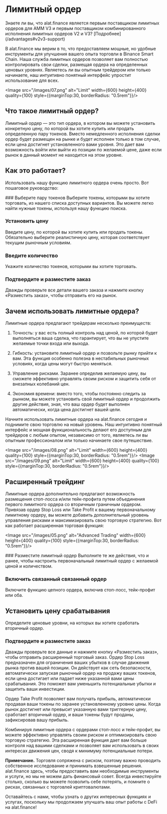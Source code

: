 
# Лимитный ордер

<Callout>
Знаете ли вы, что alat.finance является первым поставщиком лимитных ордеров для AMM V3 и первым поставщиком комбинированного исполнения лимитных ордеров V2 и V3? [Подробнее](/advantages#v2v3-support)
</Callout>

В alat.finance мы верим в то, что предоставляем мощные, но удобные инструменты для улучшения вашего опыта торговли в Binance Smart Chain. Наша служба лимитных ордеров позволяет вам полностью контролировать свои сделки, размещая ордера на определенных ценовых уровнях. Являетесь ли вы опытным трейдером или только начинаете, наш интуитивно понятный интерфейс упростит использование для всех.

<Image src="/images/07.png" alt="Limit" width={600} height={400} quality={100} style={{marginTop:30, borderRadius: "0.5rem"}}/>

## Что такое лимитный ордер?

Лимитный ордер — это тип ордера, в котором вы можете установить конкретную цену, по которой вы хотите купить или продать определенную пару токенов. Вместо немедленного исполнения сделки ордер будет размещен на рынке и будет исполнен только в том случае, если цена достигнет установленного вами уровня. Это дает вам возможность войти или выйти из позиции по желаемой цене, даже если рынок в данный момент не находится на этом уровне.

## Как это работает?

Использовать нашу функцию лимитного ордера очень просто. Вот пошаговое руководство:

<Steps>
### Выберите пару токенов
Выберите токены, которыми вы хотите торговать, из нашего списка доступных вариантов. Вы можете легко найти нужные токены, используя нашу функцию поиска.

### Установить цену
Введите цену, по которой вы хотите купить или продать токены. Обязательно выберите реалистичную цену, которая соответствует текущим рыночным условиям.

### Введите количество
Укажите количество токенов, которыми вы хотите торговать.

### Подтвердите и разместите заказ
Дважды проверьте все детали вашего заказа и нажмите кнопку «Разместить заказ», чтобы отправить его на рынок.
</Steps>
## Зачем использовать лимитные ордера?

Лимитные ордера предлагают трейдерам несколько преимуществ:

1. Точность: у вас есть полный контроль над ценой, по которой будет выполняться ваша сделка, что гарантирует, что вы не упустите желаемые точки входа или выхода.

2. Гибкость: установите лимитный ордер и позвольте рынку прийти к вам. Эта функция особенно полезна в нестабильных рыночных условиях, когда цены могут быстро меняться.

3. Управление рисками. Заранее определив желаемую цену, вы сможете эффективно управлять своим риском и защитить себя от внезапных колебаний цен.

4. Экономия времени: вместо того, чтобы постоянно следить за рынком, вы можете установить свой лимитный ордер и продолжить другие действия, зная, что ваш ордер будет выполнен автоматически, когда цена достигнет вашей цели.

Начните использовать лимитные ордера на alat.finance сегодня и поднимите свою торговлю на новый уровень. Наш интуитивно понятный интерфейс и мощная функциональность делают его доступным для трейдеров с любым опытом, независимо от того, являетесь ли вы опытным профессионалом или только начинаете свое путешествие.

<Image src="/images/08.png" alt="Limit" width={600} height={400} quality={100} style={{marginTop:30, borderRadius: "0.5rem"}}/>
<Image src="/images/09.png" alt="Limit" width={600} height={400} quality={100} style={{marginTop:30, borderRadius: "0.5rem"}}/>

## Расширенный трейдинг

Лимитные ордера дополнительно предлагают возможность размещения стоп-лосса и/или тейк-профита путем объединения первого лимитного ордера со вторичным граничным ордером. Привязав ордер Stop Loss или Take Profit к вашему первоначальному лимитному ордеру, вы можете добавить дополнительный уровень управления рисками и максимизировать свою торговую стратегию. Вот как работает расширенная торговая функция:

<Image src="/images/05.png" alt="Advanced Trading" width={600} height={400} quality={100} style={{marginTop:30, borderRadius: "0.5rem"}}/>

<Steps>
### Разместите лимитный ордер
Выполните те же действия, что и ранее, чтобы настроить первоначальный лимитный ордер с желаемой ценой и количеством.

### Включить связанный связанный ордер
Включите функцию цепного ордера, включив стоп-лосс, тейк-профит или оба.

## Установить цену срабатывания
Определите ценовые уровни, на которых вы хотите сработать вторичный ордер.

### Подтвердите и разместите заказ
Дважды проверьте все данные и нажмите кнопку «Разместить заказ», чтобы отправить расширенный торговый заказ.
</Steps>
Ордер Stop Loss предназначен для ограничения ваших убытков в случае движения рынка против вашей позиции. Он действует как сеть безопасности, автоматически запуская рыночный ордер на продажу ваших токенов, если цена достигает или падает ниже указанной вами цены срабатывания. Это поможет вам уменьшить потенциальные убытки и защитить ваши инвестиции.

Ордер Take Profit позволяет вам получать прибыль, автоматически продавая ваши токены по заранее установленному уровню цены. Когда рынок достигнет или превысит указанную вами триггерную цену, сработает вторичный ордер, и ваши токены будут проданы, зафиксировав вашу прибыль.

Комбинируя лимитные ордера с ордерами стоп-лосс и тейк-профит, вы можете эффективно управлять своим риском и оптимизировать свою торговую стратегию. Эта расширенная функция дает вам больше контроля над вашими сделками и позволяет вам использовать в своих интересах движения цен, сводя к минимуму потенциальные потери.

**Примечание.** Торговля сопряжена с риском, поэтому важно проводить собственное исследование и принимать взвешенные решения. alat.finance здесь, чтобы предоставить вам необходимые инструменты и услуги, но мы не можем дать финансовый совет. Всегда инвестируйте столько, сколько вы можете позволить себе потерять, и помните о рисках, связанных с торговлей криптовалютами.

Оставайтесь с нами, чтобы узнать о других интересных функциях и услугах, поскольку мы продолжаем улучшать ваш опыт работы с DeFi на alat.finance!